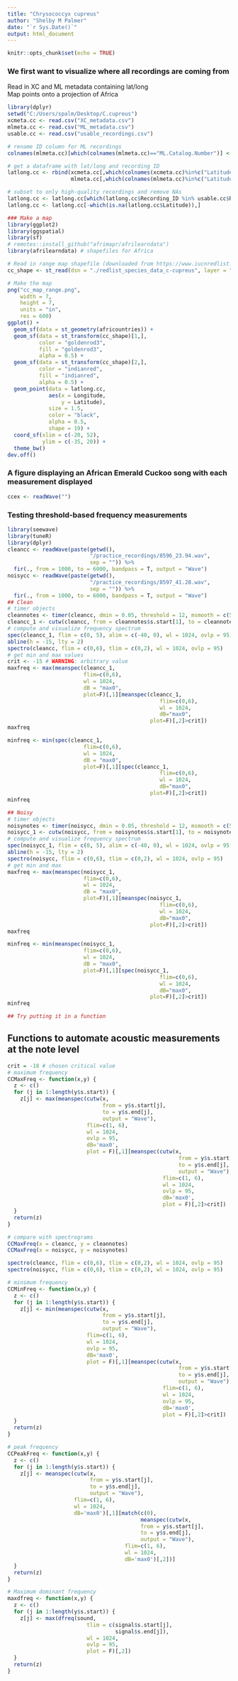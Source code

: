 ```yaml
---
title: "Chrysococcyx cupreus"
author: "Shelby M Palmer"
date: "`r Sys.Date()`"
output: html_document
---
```


```r
knitr::opts_chunk$set(echo = TRUE)
```

### We first want to visualize where all recordings are coming from  
Read in XC and ML metadata containing lat/long  
Map points onto a projection of Africa  
```r
library(dplyr)
setwd("C:/Users/spalm/Desktop/C.cupreus")
xcmeta.cc <- read.csv("XC_metadata.csv")
mlmeta.cc <- read.csv("ML_metadata.csv")
usable.cc <- read.csv("usable_recordings.csv")

# rename ID column for ML recordings
colnames(mlmeta.cc)[which(colnames(mlmeta.cc)=="ML.Catalog.Number")] <- "Recording_ID"

# get a dataframe with lat/long and recording ID
latlong.cc <- rbind(xcmeta.cc[,which(colnames(xcmeta.cc)%in%c("Latitude", "Longitude", "Recording_ID"))],
                    mlmeta.cc[,which(colnames(mlmeta.cc)%in%c("Latitude", "Longitude", "Recording_ID"))])

# subset to only high-quality recordings and remove NAs
latlong.cc <- latlong.cc[which(latlong.cc$Recording_ID %in% usable.cc$Recording_ID),]
latlong.cc <- latlong.cc[-which(is.na(latlong.cc$Latitude)),]

### Make a map
library(ggplot2)
library(ggspatial)
library(sf)
# remotes::install_github("afrimapr/afrilearndata")
library(afrilearndata) # shapefiles for Africa

# Read in range map shapefile (downloaded from https://www.iucnredlist.org/resources/spatial-data-download)
cc_shape <- st_read(dsn = "./redlist_species_data_c-cupreus", layer = "data_0")

# Make the map
png("cc_map_range.png",
    width = 7,
    height = 7,
    units = "in",
    res = 600)
ggplot() +
  geom_sf(data = st_geometry(africountries)) +
  geom_sf(data = st_transform(cc_shape)[1,],
          color = "goldenrod3",
          fill = "goldenrod3",
          alpha = 0.5) +
  geom_sf(data = st_transform(cc_shape)[2,],
          color = "indianred",
          fill = "indianred",
          alpha = 0.5) +
  geom_point(data = latlong.cc, 
             aes(x = Longitude, 
                 y = Latitude),
             size = 1.5,
             color = "black",
             alpha = 0.5,
             shape = 19) +
  coord_sf(xlim = c(-20, 52),
           ylim = c(-35, 20)) +
  theme_bw()
dev.off()


```
### A figure displaying an African Emerald Cuckoo song with each measurement displayed
```r
ccex <- readWave("")

```

### Testing threshold-based frequency measurements
```r
library(seewave)
library(tuneR)
library(dplyr)
cleancc <- readWave(paste(getwd(), 
                          "/practice_recordings/8596_23.94.wav", 
                          sep = "")) %>%
  fir(., from = 1000, to = 6000, bandpass = T, output = "Wave")
noisycc <- readWave(paste(getwd(), 
                          "/practice_recordings/8597_41.28.wav", 
                          sep = "")) %>%
  fir(., from = 1000, to = 6000, bandpass = T, output = "Wave")
## Clean
# timer objects
cleannotes <- timer(cleancc, dmin = 0.05, threshold = 12, msmooth = c(512, 90))
cleancc_1 <- cutw(cleancc, from = cleannotes$s.start[1], to = cleannotes$s.end[1], output = "Wave")
# compute and visualize frequency spectrum
spec(cleancc_1, flim = c(0, 5), alim = c(-40, 0), wl = 1024, ovlp = 95, dB = "max0")
abline(h = -15, lty = 2)
spectro(cleancc, flim = c(0,6), tlim = c(0,2), wl = 1024, ovlp = 95)
# get min and max values
crit <- -15 # WARNING: arbitrary value
maxfreq <- max(meanspec(cleancc_1, 
                        flim=c(0,6), 
                        wl = 1024, 
                        dB = "max0",
                        plot=F)[,1][meanspec(cleancc_1, 
                                                flim=c(0,6), 
                                                wl = 1024, 
                                                dB="max0",
                                             plot=F)[,2]>crit])
maxfreq

minfreq <- min(spec(cleancc_1, 
                        flim=c(0,6), 
                        wl = 1024, 
                        dB = "max0",
                        plot=F)[,1][spec(cleancc_1, 
                                                flim=c(0,6), 
                                                wl = 1024, 
                                                dB="max0",
                                             plot=F)[,2]>crit])
minfreq

## Noisy
# timer objects
noisynotes <- timer(noisycc, dmin = 0.05, threshold = 12, msmooth = c(512, 90))
noisycc_1 <- cutw(noisycc, from = noisynotes$s.start[1], to = noisynotes$s.end[1], output = "Wave")
# compute and visualize frequency spectrum
spec(noisycc_1, flim = c(0, 5), alim = c(-40, 0), wl = 1024, ovlp = 95, dB = "max0")
abline(h = -15, lty = 2)
spectro(noisycc, flim = c(0,6), tlim = c(0,2), wl = 1024, ovlp = 95)
# get min and max
maxfreq <- max(meanspec(noisycc_1, 
                        flim=c(0,6), 
                        wl = 1024, 
                        dB = "max0",
                        plot=F)[,1][meanspec(noisycc_1, 
                                                flim=c(0,6), 
                                                wl = 1024, 
                                                dB="max0",
                                             plot=F)[,2]>crit])
maxfreq

minfreq <- min(meanspec(noisycc_1, 
                        flim=c(0,6), 
                        wl = 1024, 
                        dB = "max0",
                        plot=F)[,1][spec(noisycc_1, 
                                                flim=c(0,6), 
                                                wl = 1024, 
                                                dB="max0",
                                             plot=F)[,2]>crit])
minfreq

## Try putting it in a function

```

## Functions to automate acoustic measurements at the note level  
```r
crit = -18 # chosen critical value
# maximum frequency
CCMaxFreq <- function(x,y) {
  z <- c()
  for (j in 1:length(y$s.start)) {
    z[j] <- max(meanspec(cutw(x,
                              from = y$s.start[j],
                              to = y$s.end[j],
                              output = "Wave"), 
                         flim=c(1, 6), 
                         wl = 1024,
                         ovlp = 95,
                         dB='max0',
                         plot = F)[,1][meanspec(cutw(x,
                                                      from = y$s.start[j],
                                                      to = y$s.end[j],
                                                      output = "Wave"), 
                                                 flim=c(1, 6), 
                                                 wl = 1024,
                                                 ovlp = 95, 
                                                 dB='max0',
                                                 plot = F)[,2]>crit])
  }
  return(z)
}

# compare with spectrograms
CCMaxFreq(x = cleancc, y = cleannotes)
CCMaxFreq(x = noisycc, y = noisynotes)

spectro(cleancc, flim = c(0,6), tlim = c(0,2), wl = 1024, ovlp = 95)
spectro(noisycc, flim = c(0,6), tlim = c(0,2), wl = 1024, ovlp = 95)

# minimum frequency
CCMinFreq <- function(x,y) {
  z <- c()
  for (j in 1:length(y$s.start)) {
    z[j] <- min(meanspec(cutw(x,
                              from = y$s.start[j],
                              to = y$s.end[j],
                              output = "Wave"), 
                         flim=c(1, 6), 
                         wl = 1024,
                         ovlp = 95,
                         dB='max0',
                         plot = F)[,1][meanspec(cutw(x,
                                                      from = y$s.start[j],
                                                      to = y$s.end[j],
                                                      output = "Wave"), 
                                                 flim=c(1, 6), 
                                                 wl = 1024,
                                                 ovlp = 95, 
                                                 dB='max0',
                                                 plot = F)[,2]>crit])
  }
  return(z)
}

# peak frequency
CCPeakFreq <- function(x,y) {
  z <- c()
  for (j in 1:length(y$s.start)) {
    z[j] <- meanspec(cutw(x,
                          from = y$s.start[j],
                          to = y$s.end[j],
                          output = "Wave"), 
                     flim=c(1, 6), 
                     wl = 1024, 
                     dB='max0')[,1][match(c(0),
                                          meanspec(cutw(x,
                                          from = y$s.start[j],
                                          to = y$s.end[j],
                                          output = "Wave"), 
                                     flim=c(1, 6), 
                                     wl = 1024, 
                                     dB='max0')[,2])]
  }
  return(z)
}

# Maximum dominant frequency
maxdfreq <- function(x,y) {
  z <- c()
  for (j in 1:length(y$s.start)) {
    z[j] <- max(dfreq(sound,
                         tlim = c(signal$s.start[j],
                                  signal$s.end[j]),
                         wl = 1024,
                         ovlp = 95,
                         plot = F)[,2])
  }
  return(z)
}




```

